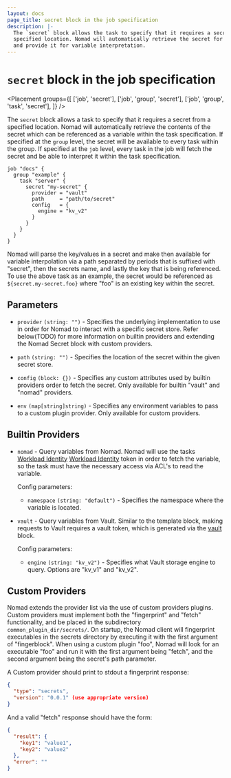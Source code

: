 ```yaml
---
layout: docs
page_title: secret block in the job specification
description: |-
  The `secret` block allows the task to specify that it requires a secret from a
  specified location. Nomad will automatically retrieve the secret for the task
  and provide it for variable interpretation.
---
```


# `secret` block in the job specification

<Placement
  groups={[
    ['job', 'secret'],
    ['job', 'group', 'secret'],
    ['job', 'group', 'task', 'secret'],
  ]}
/>

The `secret` block allows a task to specify that it requires a secret from
a specified location. Nomad will automatically retrieve the contents of the
secret which can be referenced as a variable within the task specification.
If specified at the `group` level, the secret will be available to every task
within the group. If specified at the `job` level, every task in the job will
fetch the secret and be able to interpret it within the task specification.

```hcl
job "docs" {
  group "example" {
    task "server" {
      secret "my-secret" {
        provider = "vault"
        path     = "path/to/secret"
        config   = {
          engine = "kv_v2"
        }
      }
    }
  }
}
```

Nomad will parse the key/values in a secret and make then available for variable
interpolation via a path separated by periods that is suffixed with "secret", then
the secrets name, and lastly the key that is being referenced. To use the above
task as an example, the secret would be referenced as `${secret.my-secret.foo}`
where "foo" is an existing key within the secret.

## Parameters

- `provider` `(string: "")` - Specifies the underlying implementation to use in
  order for Nomad to interact with a specific secret store. Refer below(TODO) for
  more information on builtin providers and extending the Nomad Secret block with
  custom providers.

- `path` `(string: "")` - Specifies the location of the secret within the given
  secret store.

- `config` `(block: {})` - Specifies any custom attributes used by builtin providers
  order to fetch the secret. Only available for builtin "vault" and "nomad" providers.

- `env` `(map[string]string)` - Specifies any environment variables to pass to a
  custom plugin provider. Only available for custom providers.


## Builtin Providers

- `nomad` - Query variables from Nomad. Nomad will use the tasks [Workload Identity]
  [Workload Identity] token in order to fetch the variable, so the task must have the
  necessary access via ACL's to read the variable.

  Config parameters:

  - `namespace` `(string: "default")` - Specifies the namespace where the variable is
  located.


- `vault` - Query variables from Vault. Similar to the template block, making requests
  to Vault requires a vault token, which is generated via the [vault][vault] block.

  Config parameters:

  - `engine` `(string: "kv_v2")` - Specifies what Vault storage engine to query. Options
  are "kv_v1" and "kv_v2".


## Custom Providers

Nomad extends the provider list via the use of custom providers plugins. Custom providers
must implement both the "fingerprint" and "fetch" functionality, and be placed in the subdirectory
`common_plugin_dir/secrets/`. On startup, the Nomad client will fingerprint executables in the
secrets directory by executing it with the first argument of "fingerblock".
When using a custom plugin "foo", Nomad will look for an executable "foo" and run it with
the first argument being "fetch", and the second argument being the secret's path parameter.

A Custom provider should print to stdout a fingerprint response:
```json
{
  "type": "secrets",
  "version": "0.0.1" (use appropriate version)
}
```

And a valid "fetch" response should have the form:
```json
{
  "result": {
    "key1": "value1",
    "key2": "value2"
  },
  "error": ""
}
```

[Workload Identity]: /nomad/docs/concepts/workload-identity
[vault]: /nomad/docs/job-specification/vault
[common_plugin_dir]: /nomad/docs/configuration/client#custom_plugin_dir
